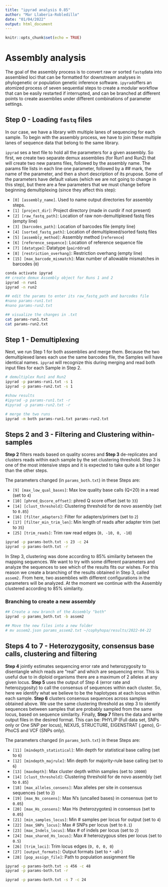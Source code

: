 ```yaml
---
title: "ipyrad analysis 0.85"
author: "Mar Llaberia-Robledillo"
date: "01/04/2022"
output: html_document
---
```


```r
knitr::opts_chunk$set(echo = TRUE)
```

# Assembly analysis

The goal of the assembly process is to convert raw or sorted `fastq`data into assembled loci that can be formatted for downstream analyses in phylogenetic or population genetic inference software. `ipyrad`offers an atomized process of seven sequential steps to create a modular workflow that can be easily restarted if interrupted, and can be branched at different points to create assemblies under different combinations of parameter settings.

## Step 0 - Loading `fastq` files

In our case, we have a library with multiple lanes of sequencing for each sample. To begin with the assembly process, we have to join these multiple lanes of sequence data that belong to the same library.

`ipyrad` ses a text file to hold all the parameters for a given assembly. So first, we create two separate demux assemblies (for Run1 and Run2) that will create two new params files, followed by the assembly name. The params file lists in each line one parameter, followed by a \#\# mark, the name of the parameter, and then a short description of its prupose. Some of the parameters have default values (which we are not going to change in this step), but there are a few parameters that we must change before beginning demultiplexing (since they affect this step):

-   `[0] [assembly_name]`. Used to name output directories for assembly steps.
-   `[1] [project_dir]`: Project directory (made in curdir if not present)
-   `[2] [raw_fastq_path]`: Location of raw non-demultiplexed fastq files (empty line)
-   `[3] [barcodes_path]`: Location of barcodes file (empty line)
-   `[4] [sorted_fastq_path]`: Location of demultiplexed/sorted fastq files
-   `[5] [assembly_method]`: Assembly method (`reference`)
-   `[6] [reference_sequence]`: Location of reference sequence file
-   `[7] [datatype]`: Datatype (`pairddrad`)
-   `[8] [restriction_overhang]`: Restriction overhang (empty line)
-   `[15] [max_barcode_mismatch]`: Max number of allowable mismatches in barcodes (`0`)

```bash
conda activate ipyrad
## create demux Assembly object for Runs 1 and 2
ipyrad -n run1
ipyrad -n run2

## edit the params to enter its raw_fastq_path and barcodes file
#nano params-run1.txt
#nano params-run2.txt

## visualize the changes in .txt
cat params-run1.txt
cat params-run2.txt
```

## Step 1 - Demultiplexing

Next, we run Step 1 for both assemblies and merge them. Because the two demultiplexed lanes each use the same barcodes file, the Samples will have identical names. `ipyrad` will recognize this during merging and read both input files for each Sample in Step 2.

```bash
# demultiplex Run1 and Run2
ipyrad -p params-run1.txt -s 1
ipyrad -p params-run2.txt -s 1

#show results 
#ipyrad -p params-run1.txt -r
#ipyrad -p params-run2.txt -r

# merge the two runs 
ipyrad -m both params-run1.txt params-run2.txt

```

## Steps 2 and 3 - Filtering and Clustering within-samples

**Step 2** filters reads based on quality scores and **Step 3** de-replicates and clusters reads within each sample by the set clustering threshold. Step 3 is one of the most intensive steps and it is expected to take quite a bit longer than the other steps.

The parameters changed (in `params_both.txt`) in these Steps are:

-   `[9] [max_low_qual_bases]`: Max low quality base calls (Q\<20) in a read (set to `4`)
-   `[10] [phred_Qscore_offset]`: phred Q score offset (set to `33`)
-   `[14] [clust_threshold]`: Clustering threshold for de novo assembly (set to `0.85`)
-   `[16] [filter_adapters]`: Filter for adapters/primers (set to `2`)
-   `[17] [filter_min_trim_len]`: Min length of reads after adapter trim (set to `35`)
-   `[25] [trim_reads]`: Trim raw read edges (`0, -10, 0, -10`)

```bash
ipyrad -p params-both.txt -s 23 -c 24
ipyrad -p params-both.txt -r
```

In Step 3, clustering was done according to 85% similarity between the mapping sequences. We want to try with some different parameters and analyze the sequences to see which of the results fits our wishes. For this reason we create a branching of the results obtained in Step 3, called `assem2.` From here, two assemblies with different configurations in the parameters will be analyzed. At the moment we continue with the Assembly clustered according to 85% similarity.

### Branching to create a new assembly

```bash

## Create a new branch of the Assembly "both"
ipyrad -p params_both.txt -b assem2

## Move the new files into a new folder
# mv assem2.json params_assem2.txt ~/cophyhopa/results/2022-04-22
```

## Steps 4 to 7 - Heterozygosity, consensus base calls, clustering and filtering

**Step 4** jointly estimates sequencing error rate and heterozygosity to disentangle which reads are "real" and which are sequencing error. This is useful due to in diploid organisms there are a maximum of 2 alleles at any given locus. **Step 5** uses the output of Step 4 (error rate and heterozygosity) to call the consensus of sequences within each cluster. So, here we identify what we believe to be the haplotypes at each locus within each sample. **Step 6** clusters consensus sequences across samples obtained above. We use the same clustering threshold as step 3 to identify sequences between samples that are probably sampled from the same locus, based on sequence similarity. Finally, **Step 7** filters the data and write output files in the desired format. This can be: PHYLIP (Full data set, SNPs only or One SNP per locus), NEXUS, STRUCTURE, EIGENSTRAT (.geno), G-PhoCS and VCF (SNPs only).

The parameters changed (in `params_both.txt`) in these Steps are:

-   `[11] [mindepth_statistical]`: Min depth for statistical base calling (set to `6`)
-   `[12] [mindepth_majrule]`: Min depth for majority-rule base calling (set to `6`)
-   `[13] [maxdepth]`: Max cluster depth within samples (set to `10000`)
-   `[14] [clust_threshold]`: Clustering threshold for de novo assembly (set to `0.85`)
-   `[18] [max_alleles_consens]`: Max alleles per site in consensus sequences (set to `2`)
-   `[19] [max_Ns_consens]`: Max N's (uncalled bases) in consensus (set to `0.05`)
-   `[20] [max_Hs_consens]`: Max Hs (heterozygotes) in consensus (set to `0.05`)
-   `[21] [min_samples_locus]`: Min \# samples per locus for output (set to `4`)
-   `[22] [max_SNPs_locus]`: Max \# SNPs per locus (set to `0.1`)
-   `[23] [max_Indels_locus]`: Max \# of indels per locus (set to `2`)
-   `[24] [max_shared_Hs_locus]`: Max \# heterozygous sites per locus (set to `0.5`)
-   `[26] [trim_loci]`: Trim locus edges (`0, 0, 0, 0`)
-   `[27] [output_formats]`: Output formats (set to `*` -all-)
-   `[28] [pop_assign_file]`: Path to population assignment file

```bash
ipyrad -p params-both.txt -s 456 -c 48
ipyrad -p params-both.txt -r

ipyrad -p params-both.txt -s 7 -c 24
```
